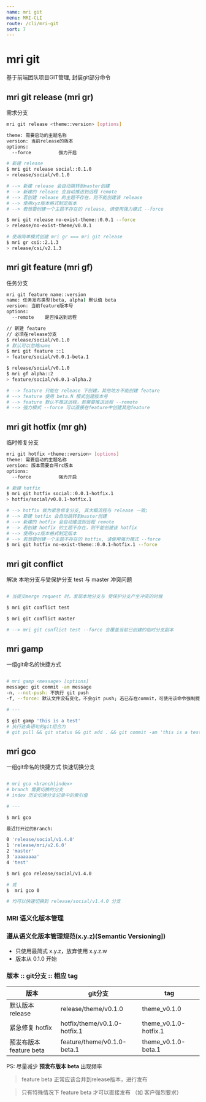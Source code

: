 ```yaml
---
name: mri git
menu: MRI-CLI
route: /cli/mri-git
sort: 7
---
```



# mri git

基于前端团队项目GIT管理, 封装git部分命令


## mri git release (mri gr)

需求分支

```bash
mri git release <theme::version> [options]

theme: 需要启动的主题名称
version: 当前release的版本
options:
  --force          强力开启
```

```sh
# 新建 release
$ mri git release social::0.1.0
> release/social/v0.1.0

# --> 新建 release 会自动跳转到master创建
# --> 新建的 release 会自动推送到远程 remote
# --> 若创建 release 的主题不存在，则不能创建该 release
# --> 使用xyz版本格式制定版本
# --> 若想要创建一个主题不存在的 release, 请使用强力模式 --force

$ mri git release no-exist-theme::0.0.1 --force
> release/no-exist-theme/v0.0.1

# 使用简单模式创建 mri gr === mri git release
$ mri gr csi::2.1.3
> release/csi/v2.1.3

```

## mri git feature (mri gf)

任务分支

```bash
mri git feature name::version
name: 任务发布类型(beta, alpha) 默认值 beta
version: 当前feature版本号
options:
  --remote    是否推送到远程
```

```bash
// 新建 feature
// 必须在release分支
$ release/social/v0.1.0
# 默认可以忽略name
$ mri git feature ::1
> feature/social/v0.0.1-beta.1

$ release/social/v0.1.0
$ mri gf alpha::2
> feature/social/v0.0.1-alpha.2

# --> feature 只能在 release 下创建，其他地方不能创建 feature
# --> feature 使用 beta.N 模式创建版本号
# --> feature 默认不推送远程，若需要推送远程 --remote
# --> 强力模式 --force 可以直接在feature中创建其他feature
```

## mri git hotfix (mr gh)

临时修复分支

```bash
mri git hotfix <theme::version> [options]
theme: 需要启动的主题名称
version: 版本需要自带rc版本
options:
  --force          强力开启
```

```sh
# 新建 hotfix
$ mri git hotfix social::0.0.1-hotfix.1
> hotfix/social/v0.0.1-hotfix.1

# --> hotfix 做为紧急修复分支, 其大概流程与 release 一致;
# --> 新建 hotfix 会自动跳转到master创建
# --> 新建的 hotfix 会自动推送到远程 remote
# --> 若创建 hotfix 的主题不存在，则不能创建该 hotfix
# --> 使用xyz版本格式制定版本
# --> 若想要创建一个主题不存在的 hotfix, 请使用强力模式 --force
$ mri git hotfix no-exist-theme::0.0.1-hotfix.1 --force

```

## mri git conflict

解决 本地分支与受保护分支 test 与 master 冲突问题

```sh

# 当提交merge request 时，发现本地分支与 受保护分支产生冲突的时候

$ mri git conflict test

$ mri git conflict master

# --> mri git conflict test --force 会覆盖当前已创建的临时分支副本

```


## mri gamp

一组git命名的快捷方式

```bash

# mri gamp <message> [options]
message: git commit -am message
-n, --not-push: 不执行 git push
-f, --force: 默认文件没有变化，不会git push; 若已存在commit，可使用该命令强制提交文件

# ---

$ git gamp 'this is a test'
# 执行这条语句的git组合为
# git pull && git status && git add . && git commit -am 'this is a test' && git push

```

## mri gco

一组git命名的快捷方式
快速切换分支

```bash

# mri gco <branch|index>
# branch 需要切换的分支
# index 历史切换分支记录中的索引值

# ---

$ mri gco

最近打开过的Branch:

0 'release/social/v1.4.0'
1 'release/mri/v2.6.0'
2 'master'
3 'aaaaaaaa'
4 'test'

$ mri gco release/social/v1.4.0

# 或
$  mri gco 0

# 均可以快速切换到 release/social/v1.4.0 分支

```

### MRI 语义化版本管理

### 遵从语义化版本管理规范(x.y.z)(Semantic Versioning])

- 只使用最简式 x.y.z，放弃使用 x.y.z.w
- 版本从 0.1.0 开始

### 版本 :: git分支 :: 相应 tag

| 版本 | git分支 | tag |
| ------ | ----- | ------ |
| 默认版本 release | release/theme/v0.1.0 | theme_v0.1.0 |
| 紧急修复 hotfix | hotfix/theme/v0.1.0-hotfix.1 | theme_v0.1.0-hotfix.1 |
| 预发布版本 feature beta | feature/theme/v0.1.0-beta.1 | theme_v0.1.0-beta.1 |

PS: 尽量减少 **预发布版本 beta** 出现频率
> feature beta 正常应该合并到release版本，进行发布

> 只有特殊情况下 feature beta 才可以直接发布 （如 客户强烈要求）

